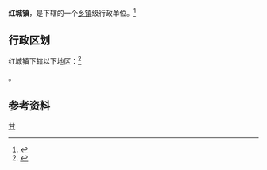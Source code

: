 {{中国乡级行政区|62/01/21/101/000}}

'''红城镇'''，是{{PRC admin/fullname|62/01/21/101/000|3}}下辖的一个[[乡镇|乡镇]]级行政单位。<ref>{{PRC admin/ref sgc|{{PRC admin/parent|62/01/21/101/000}}}}</ref>

== 行政区划 ==

红城镇下辖以下地区：<ref>{{PRC admin/ref sgc|62/01/21/101/000}}</ref>

{{PRC admin/children|62/01/21/101/000}}。

== 参考资料 ==

{{reflist}}

{{行政区划小作品}}
{{PRC admin/navcat|62/01/21/101/000}}
{{中国历史文化名镇}}
[[Category:中国历史文化名镇|甘]]